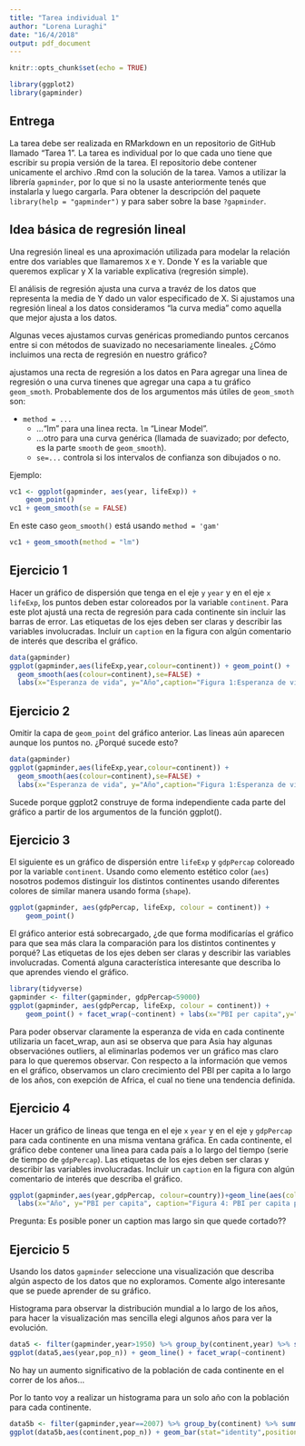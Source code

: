```yaml
---
title: "Tarea individual 1"
author: "Lorena Luraghi"
date: "16/4/2018"
output: pdf_document
---
```


```r
knitr::opts_chunk$set(echo = TRUE)
```

```r
library(ggplot2)
library(gapminder)
```
## Entrega

La tarea debe ser realizada en RMarkdown en un repositorio de GitHub llamado "Tarea 1".
La tarea es individual por lo que cada uno tiene que escribir su propia versión de la tarea.
El repositorio debe contener unicamente el archivo .Rmd con la solución de la tarea.
Vamos a utilizar la librería `gapminder`, por lo que si no la usaste anteriormente tenés que instalarla y luego cargarla.
Para obtener la descripción del paquete `library(help = "gapminder")` y para saber sobre la base `?gapminder`.

##  Idea básica de regresión lineal 

Una regresión lineal es una aproximación utilizada para modelar la relación entre dos variables que llamaremos `X` e `Y`. Donde Y es la variable que queremos explicar y X la variable explicativa (regresión simple).

El análisis de regresión ajusta una curva a travéz  de los datos que representa la media de Y dado un valor especificado de X.
Si ajustamos una regresión lineal a los datos consideramos "la curva media" como aquella que mejor ajusta a los datos.

Algunas veces ajustamos curvas genéricas promediando puntos cercanos entre si con  métodos de suavizado no necesariamente lineales.
¿Cómo incluimos una recta de regresión en nuestro gráfico?

ajustamos una recta de regresión a los datos en  Para agregar una linea de regresión o una curva tinenes que agregar una capa a tu gráfico `geom_smoth`. Probablemente dos de los argumentos más útiles de `geom_smoth` son:

- `method = ...`
    * ..."lm" para una linea recta. `lm`  "Linear Model".
    * ...otro para una curva genérica (llamada de suavizado; por defecto, es la parte `smooth` de `geom_smooth`).
    * `se=...` controla si los intervalos de confianza son dibujados o no.

Ejemplo:
```r
vc1 <- ggplot(gapminder, aes(year, lifeExp)) +
    geom_point() 
vc1 + geom_smooth(se = FALSE)

```
En este caso  `geom_smooth()` está usando `method = 'gam'`

```r
vc1 + geom_smooth(method = "lm")
```


## Ejercicio 1

Hacer un gráfico de dispersión que tenga en el eje `y` `year` y en el eje `x`  `lifeExp`, los puntos deben estar coloreados por la variable `continent`. Para este plot ajustá una recta de regresión para cada continente sin incluir las barras de error. Las etiquetas de los ejes deben ser claras y describir las variables involucradas. Incluir un `caption` en la figura con algún comentario de interés que describa el gráfico.

```r
data(gapminder)
ggplot(gapminder,aes(lifeExp,year,colour=continent)) + geom_point() + 
  geom_smooth(aes(colour=continent),se=FALSE) +
  labs(x="Esperanza de vida", y="Año",caption="Figura 1:Esperanza de vida a lo largo de los años en los 5 continentes") 


```


## Ejercicio 2 

Omitir la capa de  `geom_point` del gráfico anterior. Las lineas aún aparecen aunque los puntos no. ¿Porqué sucede esto? 

```r
data(gapminder)
ggplot(gapminder,aes(lifeExp,year,colour=continent)) + 
  geom_smooth(aes(colour=continent),se=FALSE) +
  labs(x="Esperanza de vida", y="Año",caption="Figura 1:Esperanza de vida a lo largo de los años en los 5 continentes") 

```
Sucede porque ggplot2 construye de forma independiente cada parte del gráfico a partir de los argumentos de la función ggplot().

## Ejercicio 3

El siguiente es un gráfico de dispersión entre `lifeExp` y `gdpPercap`  coloreado por la variable `continent`. Usando como elemento estético color (`aes`) nosotros podemos distinguir los distintos continentes usando diferentes colores de similar manera usando forma (`shape`).

```r
ggplot(gapminder, aes(gdpPercap, lifeExp, colour = continent)) +
    geom_point() 
```

El gráfico anterior está sobrecargado, ¿de que forma modificarías el gráfico para que sea más clara la comparación para los distintos continentes y porqué?
Las etiquetas de los ejes deben ser claras y describir las variables involucradas. Comentá alguna característica interesante que describa lo que aprendes viendo el gráfico.

```r
library(tidyverse)
gapminder <- filter(gapminder, gdpPercap<59000)
ggplot(gapminder, aes(gdpPercap, lifeExp, colour = continent)) +
    geom_point() + facet_wrap(~continent) + labs(x="PBI per capita",y="Esperanza de vida")
```
Para poder observar claramente la esperanza de vida en cada continente utilizaria un facet_wrap, aun asi se observa que para Asia hay algunas observaciónes outliers, al eliminarlas podemos ver un gráfico mas claro para lo que queremos observar.
Con respecto a la información que vemos en el gráfico, observamos un claro crecimiento del PBI per capita a lo largo de los años, con exepción de Africa, el cual no tiene una tendencia definida.

## Ejercicio 4

Hacer un gráfico de lineas que tenga en el eje `x` `year` y en el eje `y`  `gdpPercap` para cada continente en una misma ventana gráfica. En cada continente, el gráfico debe contener una linea para cada país a lo largo del tiempo (serie de tiempo de `gdpPercap`). Las etiquetas de los ejes deben ser claras y describir las variables involucradas. Incluir un `caption` en la figura con algún comentario de interés que describa el gráfico.

```r

ggplot(gapminder,aes(year,gdpPercap, colour=country))+geom_line(aes(colour=continent, group=country))+facet_wrap(~continent)+
  labs(x="Año", y="PBI per capita", caption="Figura 4: PBI per capita por país de cada continente")

```

Pregunta: Es posible poner un caption mas largo sin que quede cortado?? 

## Ejercicio 5 

Usando los datos `gapminder` seleccione una visualización que describa algún aspecto de los datos que no exploramos. Comente algo interesante que se puede aprender de su gráfico.

Histograma para observar la distribución mundial a lo largo de los años, para hacer la visualización mas sencilla elegi algunos años para ver la evolución.

```r
data5 <- filter(gapminder,year>1950) %>% group_by(continent,year) %>% summarise(pop_n=n())
ggplot(data5,aes(year,pop_n)) + geom_line() + facet_wrap(~continent)
```
No hay un aumento significativo de la población de cada continente en el correr de los años...

Por lo tanto voy a realizar un histograma para un solo año con la población para cada continente.

```r
data5b <- filter(gapminder,year==2007) %>% group_by(continent) %>% summarise(pop_n=n())
ggplot(data5b,aes(continent,pop_n)) + geom_bar(stat="identity",position="dodge") + labs(y="Población",x= "Continente")
```
